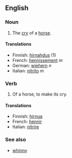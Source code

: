 ==English==
===Noun===

#The [[cry]] of a [[horse]].

====Translations====
*Finnish: [[hirnahdus]] (1)
*French: [[hennissement]] ''m''
*German: [[wiehern]] ''n''
*Italian: [[nitrito]] ''m''

===Verb===

#Of a horse, to make its cry.

====Translations====
*Finnish: [[hirnua]]
*French: [[hennir]]
*Italian: [[nitrire]]

===See also===
*[[whinny]]